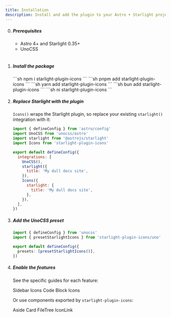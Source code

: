 ```yaml
---
title: Installation
description: Install and add the plugin to your Astro + Starlight project.
---
```



<Steps>

0. ##### Prerequisites

    - Astro 4+ and Starlight 0.35+
    - UnoCSS
    <br />

1. ##### Install the package

    <Tabs syncKey="pkg">
      <TabItem label="npm">
        ```sh
        npm i starlight-plugin-icons
        ```
      </TabItem>
      <TabItem label="pnpm">
        ```sh
        pnpm add starlight-plugin-icons
        ```
      </TabItem>
      <TabItem label="yarn">
        ```sh
        yarn add starlight-plugin-icons
        ```
      </TabItem>
      <TabItem label="bun">
        ```sh
        bun add starlight-plugin-icons
        ```
      </TabItem>
      <TabItem label="ni">
        ```sh
        ni starlight-plugin-icons
        ```
      </TabItem>
    </Tabs>

2. ##### Replace Starlight with the plugin

    `Icons()` wraps the Starlight plugin, so replace your existing `starlight()` integration with it:

    ```js title="astro.config.mjs" del={3,9-11} ins={4,12-16}
    import { defineConfig } from 'astro/config'
    import UnoCSS from 'unocss/astro'
    import starlight from '@astrojs/starlight'
    import Icons from 'starlight-plugin-icons'

    export default defineConfig({
      integrations: [
        UnoCSS(),
        starlight({
          title: 'My dull docs site',
        }),
        Icons({
          starlight: {
            title: 'My dull docs site',
          },
        }),
      ],
    })
    ```

3. ##### Add the UnoCSS preset

    ```ts title="uno.config.ts"
    import { defineConfig } from 'unocss'
    import { presetStarlightIcons } from 'starlight-plugin-icons/uno'

    export default defineConfig({
      presets: [presetStarlightIcons()],
    })
    ```

4. ##### Enable the features

    See the specific guides for each feature:

    <div class="row">
      <IconLink icon="i-ph:list-bullets-duotone" href="./guides/sidebar-icons">Sidebar Icons</IconLink>
      <IconLink icon="i-ph:code-block-duotone" href="./guides/codeblock-icons">Code Block Icons</IconLink>
    </div>

    Or use components exported by `starlight-plugin-icons`:

    <div class="row">
      <IconLink icon="i-ph:chat-dots-duotone" href="./components/aside">Aside</IconLink>
      <IconLink icon="i-ph:cards-duotone" href="./components/card">Card</IconLink>
      <IconLink icon="i-ph:tree-view-duotone" href="./components/file-tree">FileTree</IconLink>
      <IconLink icon="i-ph:sticker-duotone" href="./components/icon-link">IconLink</IconLink>
    </div>

</Steps>

